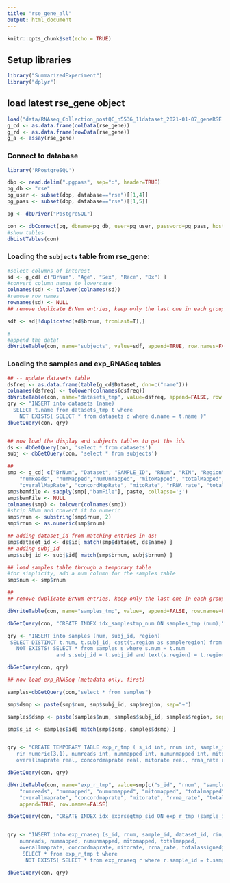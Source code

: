 ---
title: "rse_gene_all"
output: html_document
---

```{r setup, include=FALSE}
knitr::opts_chunk$set(echo = TRUE)
```

## Setup libraries

```{r}
library("SummarizedExperiment")
library("dplyr")
```

## load latest rse_gene object

```{r}
load("data/RNAseq_Collection_postQC_n5536_11dataset_2021-01-07_geneRSE.Rdata")
g_cd <- as.data.frame(colData(rse_gene))
g_rd <- as.data.frame(rowData(rse_gene))
g_a <- assay(rse_gene)
```


### Connect to database

```{r}
library('RPostgreSQL')

dbp <- read.delim(".pgpass", sep=":", header=TRUE)
pg_db <- "rse"
pg_user <- subset(dbp, database=="rse")[[1,4]]
pg_pass <- subset(dbp, database=="rse")[[1,5]]

pg <- dbDriver("PostgreSQL")

con <- dbConnect(pg, dbname=pg_db, user=pg_user, password=pg_pass, host="gdebsrv")
#show tables
dbListTables(con)
```
### Loading the `subjects` table from rse_gene:

```{r}
#select columns of interest
sd <- g_cd[ c("BrNum", "Age", "Sex", "Race", "Dx") ]
#convert column names to lowercase
colnames(sd) <- tolower(colnames(sd))
#remove row names
rownames(sd) <- NULL
## remove duplicate BrNum entries, keep only the last one in each group

sdf <- sd[!duplicated(sd$brnum, fromLast=T),]

#---
#append the data!
dbWriteTable(con, name="subjects", value=sdf, append=TRUE, row.names=FALSE)

```
### Loading the samples and exp_RNASeq tables
```{r}
## -- update datasets table
dsfreq <- as.data.frame(table(g_cd$Dataset, dnn=c("name")))
colnames(dsfreq) <- tolower(colnames(dsfreq))
dbWriteTable(con, name="datasets_tmp", value=dsfreq, append=FALSE, row.names=FALSE, temporary=T)
qry <- "INSERT into datasets (name)
  SELECT t.name from datasets_tmp t where 
    NOT EXISTS( SELECT * from datasets d where d.name = t.name )"
dbGetQuery(con, qry)


## now load the display and subjects tables to get the ids
ds <- dbGetQuery(con, 'select * from datasets')
subj <- dbGetQuery(con, 'select * from subjects')

##
smp <- g_cd[ c("BrNum", "Dataset", "SAMPLE_ID", "RNum", "RIN", "Region", 
    "numReads", "numMapped","numUnmapped", "mitoMapped", "totalMapped",
    "overallMapRate", "concordMapRate", "mitoRate", "rRNA_rate", "totalAssignedGene", "bamFile") ]
smp$bamfile <- sapply(smp[,"bamFile"], paste, collapse=';')
smp$bamFile <- NULL
colnames(smp) <- tolower(colnames(smp))
#strip RNum and convert it to numeric
smp$rnum <- substring(smp$rnum, 2)
smp$rnum <- as.numeric(smp$rnum)

## adding dataset_id from matching entries in ds:
smp$dataset_id <- ds$id[ match(smp$dataset, ds$name) ]
## adding subj_id
smp$subj_id <- subj$id[ match(smp$brnum, subj$brnum) ]

## load samples table through a temporary table
#for simplicity, add a num column for the samples table
smp$num <- smp$rnum

## 
## remove duplicate BrNum entries, keep only the last one in each group

dbWriteTable(con, name="samples_tmp", value=, append=FALSE, row.names=FALSE, temporary=T)

dbGetQuery(con, "CREATE INDEX idx_samplestmp_num ON samples_tmp (num);")

qry <- "INSERT into samples (num, subj_id, region)
 SELECT DISTINCT t.num, t.subj_id, cast(t.region as sampleregion) from samples_tmp t where 
   NOT EXISTS( SELECT * from samples s where s.num = t.num 
                and s.subj_id = t.subj_id and text(s.region) = t.region)"

dbGetQuery(con, qry)

## now load exp_RNASeq (metadata only, first)

samples=dbGetQuery(con,"select * from samples")

smp$dsmp <- paste(smp$num, smp$subj_id, smp$region, sep="~")

samples$dsmp <- paste(samples$num, samples$subj_id, samples$region, sep="~")

smp$s_id <- samples$id[ match(smp$dsmp, samples$dsmp) ]


qry <- "CREATE TEMPORARY TABLE exp_r_tmp ( s_id int, rnum int, sample_id varchar(240), dataset_id smallint, 
   rin numeric(3,1), numreads int, nummapped int, numunmapped int, mitomapped int, totalmapped int, 
   overallmaprate real, concordmaprate real, mitorate real, rrna_rate real, totalassignedgene real, bamfile text )"

dbGetQuery(con, qry)

dbWriteTable(con, name="exp_r_tmp", value=smp[c("s_id", "rnum", "sample_id", "dataset_id", "rin", 
    "numreads", "nummapped", "numunmapped", "mitomapped", "totalmapped",
    "overallmaprate", "concordmaprate", "mitorate", "rrna_rate", "totalassignedgene", "bamfile")], 
    append=TRUE, row.names=FALSE)

dbGetQuery(con, "CREATE INDEX idx_exprseqtmp_sid ON exp_r_tmp (sample_id)")


qry <- "INSERT into exp_rnaseq (s_id, rnum, sample_id, dataset_id, rin, 
    numreads, nummapped, numunmapped, mitomapped, totalmapped,
    overallmaprate, concordmaprate, mitorate, rrna_rate, totalassignedgene, bamfile)
     SELECT * from exp_r_tmp t where 
      NOT EXISTS( SELECT * from exp_rnaseq r where r.sample_id = t.sample_id)"

dbGetQuery(con, qry)



```


